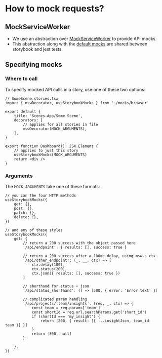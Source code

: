 
<Meta title=" How to mock requests?" />

# How to mock requests?

## MockServiceWorker

-   We use an abstraction over [MockServiceWorker](https://mswjs.io/) to provide API mocks.
-   This abstraction along with the
    [default mocks](https://github.com/MarketTor/markettor/blob/master/frontend/src/mocks/handlers.ts#L7) are shared between storybook and jest tests.

## Specifying mocks

### Where to call

To specify mocked API calls in a story, use one of these two options:

```tsx
// SomeScene.stories.tsx
import { mswDecorator, useStorybookMocks } from '~/mocks/browser'

export default {
    title: 'Scenes-App/Some Scene',
    decorators: [
        // applies for all stories in file
        mswDecorator(MOCK_ARGUMENTS),
    ],
}

export function Dashboard(): JSX.Element {
    // applies to just this story
    useStorybookMocks(MOCK_ARGUMENTS)
    return <div />
}
```

### Arguments

The `MOCK_ARGUMENTS` take one of these formats:

```tsx
// you can the four HTTP methods
useStorybookMocks({
    get: {},
    post: {},
    patch: {},
    delete: {},
})

// and any of these styles
useStorybookMocks({
    get: {
        // return a 200 success with the object passed here
        '/api/endpoint': { results: [], success: true }

        // return a 200 success after a 100ms delay, using msw-s ctx
        '/api/other_endpoint': (_, __, ctx) => [
            ctx.delay(100),
            ctx.status(200),
            ctx.json({ results: [], success: true })
        ]

        // shorthand for status + json
        '/api/status_shorthand': () => [500, { error: 'Error text' }]

        // complicated param handling
        '/api/projects/:team/insights': (req, _, ctx) => {
            const team = req.params['team']
            const shortId = req.url.searchParams.get('short_id')
            if (shortId === 'my_insight') {
                return [200, { result: [{ ...insightJson, team_id: team }] }]
            }
            return [500, null]
        }

    },
})

```

